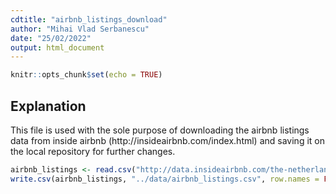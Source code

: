 ```yaml
---
cdtitle: "airbnb_listings_download"
author: "Mihai Vlad Serbanescu"
date: "25/02/2022"
output: html_document
---
```


```r
knitr::opts_chunk$set(echo = TRUE)
```

## Explanation

This file is used with the sole purpose of downloading the airbnb listings data from inside airbnb (http://insideairbnb.com/index.html) and saving it on the local repository for further changes.

```r
airbnb_listings <- read.csv("http://data.insideairbnb.com/the-netherlands/north-holland/amsterdam/2021-12-05/visualisations/listings.csv")
write.csv(airbnb_listings, "../data/airbnb_listings.csv", row.names = FALSE)

```



